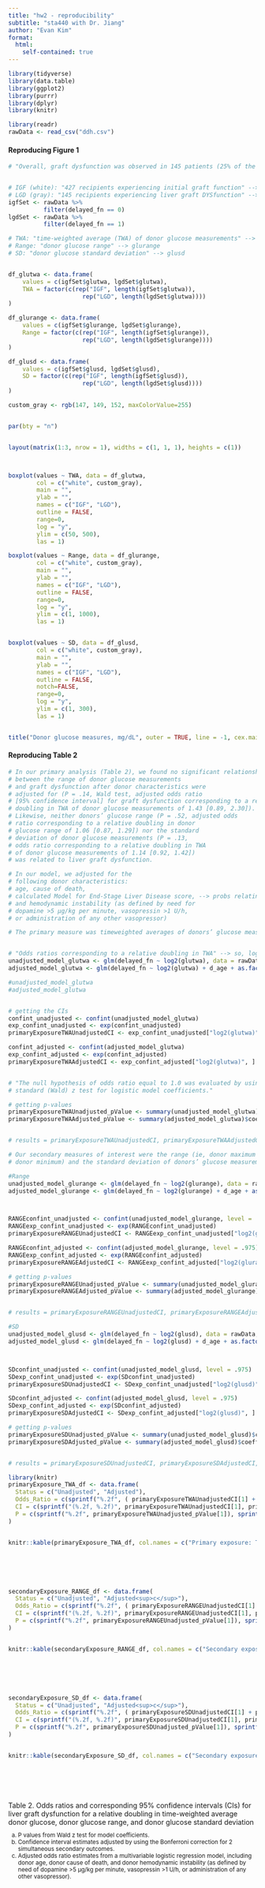 ```yaml
---
title: "hw2 - reproducibility"
subtitle: "sta440 with Dr. Jiang"
author: "Evan Kim"
format: 
  html:
    self-contained: true
---
```



```r
library(tidyverse)
library(data.table)
library(ggplot2)
library(purrr)
library(dplyr)
library(knitr)
```




```r
library(readr)
rawData <- read_csv("ddh.csv")
```


#### Reproducing Figure 1 \newline
\vspace{10pt}
```r
# "Overall, graft dysfunction was observed in 145 patients (25% of the analyzed sample)." --> delayed_fn


# IGF (white): "427 recipients experiencing initial graft function" --> delayed_fn == 0
# LGD (gray): "145 recipients experiencing liver graft DYSfunction" --> delayed_fn == 1
igfSet <- rawData %>% 
          filter(delayed_fn == 0)
lgdSet <- rawData %>% 
          filter(delayed_fn == 1)
```

```r
# TWA: "time-weighted average (TWA) of donor glucose measurements" --> glutwa
# Range: "donor glucose range" --> glurange
# SD: "donor glucose standard deviation" --> glusd


df_glutwa <- data.frame(
    values = c(igfSet$glutwa, lgdSet$glutwa),
    TWA = factor(c(rep("IGF", length(igfSet$glutwa)), 
                     rep("LGD", length(lgdSet$glutwa))))
)

df_glurange <- data.frame(
    values = c(igfSet$glurange, lgdSet$glurange),
    Range = factor(c(rep("IGF", length(igfSet$glurange)), 
                     rep("LGD", length(lgdSet$glurange))))
)

df_glusd <- data.frame(
    values = c(igfSet$glusd, lgdSet$glusd),
    SD = factor(c(rep("IGF", length(igfSet$glusd)), 
                     rep("LGD", length(lgdSet$glusd))))
)
```

```r
custom_gray <- rgb(147, 149, 152, maxColorValue=255)


par(bty = "n")


layout(matrix(1:3, nrow = 1), widths = c(1, 1, 1), heights = c(1))



boxplot(values ~ TWA, data = df_glutwa,
        col = c("white", custom_gray),
        main = "",
        ylab = "",
        names = c("IGF", "LGD"),
        outline = FALSE,
        range=0,
        log = "y",
        ylim = c(50, 500),
        las = 1)

boxplot(values ~ Range, data = df_glurange,
        col = c("white", custom_gray),
        main = "",
        ylab = "",
        names = c("IGF", "LGD"),
        outline = FALSE,
        range=0,
        log = "y",
        ylim = c(1, 1000),
        las = 1)


boxplot(values ~ SD, data = df_glusd,
        col = c("white", custom_gray),
        main = "",
        ylab = "",
        names = c("IGF", "LGD"),
        outline = FALSE,
        notch=FALSE,
        range=0,
        log = "y",
        ylim = c(1, 300),
        las = 1)


title("Donor glucose measures, mg/dL", outer = TRUE, line = -1, cex.main = 1.5)

```

\vspace{150pt}

#### Reproducing Table 2 \newline
\vspace{10pt}
```r
# In our primary analysis (Table 2), we found no significant relationship
# between the range of donor glucose measurements
# and graft dysfunction after donor characteristics were
# adjusted for (P = .14, Wald test, adjusted odds ratio
# [95% confidence interval] for graft dysfunction corresponding to a relative
# doubling in TWA of donor glucose measurements of 1.43 [0.89, 2.30]).
# Likewise, neither donors’ glucose range (P = .52, adjusted odds
# ratio corresponding to a relative doubling in donor
# glucose range of 1.06 [0.87, 1.29]) nor the standard
# deviation of donor glucose measurements (P = .13,
# odds ratio corresponding to a relative doubling in TWA
# of donor glucose measurements of 1.14 [0.92, 1.42]) 
# was related to liver graft dysfunction.
```


```r
# In our model, we adjusted for the
# following donor characteristics:
# age, cause of death,
# calculated Model for End-Stage Liver Disease score, --> probs relating to donor's
# and hemodynamic instability (as defined by need for
# dopamine >5 µg/kg per minute, vasopressin >1 U/h,
# or administration of any other vasopressor)
```

```r
# The primary measure was timeweighted averages of donors’ glucose measurements.


# "Odds ratios corresponding to a relative doubling in TWA" --> so, log2-transform
unadjusted_model_glutwa <- glm(delayed_fn ~ log2(glutwa), data = rawData, family = "binomial")
adjusted_model_glutwa <- glm(delayed_fn ~ log2(glutwa) + d_age + as.factor(d_cod) + hemo_instability, data = rawData, family = "binomial")

#unadjusted_model_glutwa
#adjusted_model_glutwa


# getting the CIs
confint_unadjusted <- confint(unadjusted_model_glutwa)
exp_confint_unadjusted <- exp(confint_unadjusted)
primaryExposureTWAUnadjustedCI <- exp_confint_unadjusted["log2(glutwa)", ]

confint_adjusted <- confint(adjusted_model_glutwa)
exp_confint_adjusted <- exp(confint_adjusted)
primaryExposureTWAAdjustedCI <- exp_confint_adjusted["log2(glutwa)", ]


# "The null hypothesis of odds ratio equal to 1.0 was evaluated by using a
# standard (Wald) z test for logistic model coefficients."

# getting p-values
primaryExposureTWAUnadjusted_pValue <- summary(unadjusted_model_glutwa)$coefficients[, "Pr(>|z|)"][2]
primaryExposureTWAAdjusted_pValue <- summary(adjusted_model_glutwa)$coefficients[, "Pr(>|z|)"][2]


# results = primaryExposureTWAUnadjustedCI, primaryExposureTWAAdjustedCI, primaryExposureTWAUnadjusted_pValue, primaryExposureTWAAdjusted_pValue
```

```r
# Our secondary measures of interest were the range (ie, donor maximum minus
# donor minimum) and the standard deviation of donors’ glucose measurements
```


```r
#Range
unadjusted_model_glurange <- glm(delayed_fn ~ log2(glurange), data = rawData, family = "binomial")
adjusted_model_glurange <- glm(delayed_fn ~ log2(glurange) + d_age + as.factor(d_cod) + hemo_instability, data = rawData, family = "binomial")



RANGEconfint_unadjusted <- confint(unadjusted_model_glurange, level = .975)
RANGEexp_confint_unadjusted <- exp(RANGEconfint_unadjusted)
primaryExposureRANGEUnadjustedCI <- RANGEexp_confint_unadjusted["log2(glurange)", ]

RANGEconfint_adjusted <- confint(adjusted_model_glurange, level = .975)
RANGEexp_confint_adjusted <- exp(RANGEconfint_adjusted)
primaryExposureRANGEAdjustedCI <- RANGEexp_confint_adjusted["log2(glurange)", ]

# getting p-values
primaryExposureRANGEUnadjusted_pValue <- summary(unadjusted_model_glurange)$coefficients[, "Pr(>|z|)"][2]
primaryExposureRANGEAdjusted_pValue <- summary(adjusted_model_glurange)$coefficients[, "Pr(>|z|)"][2]


# results = primaryExposureRANGEUnadjustedCI, primaryExposureRANGEAdjustedCI, primaryExposureRANGEUnadjusted_pValue, primaryExposureRANGEAdjusted_pValue
```


```r
#SD
unadjusted_model_glusd <- glm(delayed_fn ~ log2(glusd), data = rawData, family = "binomial")
adjusted_model_glusd <- glm(delayed_fn ~ log2(glusd) + d_age + as.factor(d_cod) + hemo_instability, data = rawData, family = "binomial")



SDconfint_unadjusted <- confint(unadjusted_model_glusd, level = .975)
SDexp_confint_unadjusted <- exp(SDconfint_unadjusted)
primaryExposureSDUnadjustedCI <- SDexp_confint_unadjusted["log2(glusd)", ]

SDconfint_adjusted <- confint(adjusted_model_glusd, level = .975)
SDexp_confint_adjusted <- exp(SDconfint_adjusted)
primaryExposureSDAdjustedCI <- SDexp_confint_adjusted["log2(glusd)", ]

# getting p-values
primaryExposureSDUnadjusted_pValue <- summary(unadjusted_model_glusd)$coefficients[, "Pr(>|z|)"][2]
primaryExposureSDAdjusted_pValue <- summary(adjusted_model_glusd)$coefficients[, "Pr(>|z|)"][2]


# results = primaryExposureSDUnadjustedCI, primaryExposureSDAdjustedCI, primaryExposureSDUnadjusted_pValue, primaryExposureSDAdjusted_pValue
```







\vspace{-400pt}

```r
library(knitr)
primaryExposure_TWA_df <- data.frame(
  Status = c("Unadjusted", "Adjusted"),
  Odds_Ratio = c(sprintf("%.2f", ( primaryExposureTWAUnadjustedCI[1] + primaryExposureTWAUnadjustedCI[2] ) / 2), sprintf("%.2f", ( primaryExposureTWAAdjustedCI[1] + primaryExposureTWAAdjustedCI[2] ) / 2)),
  CI = c(sprintf("(%.2f, %.2f)", primaryExposureTWAUnadjustedCI[1], primaryExposureTWAUnadjustedCI[2]), sprintf("(%.2f, %.2f)", primaryExposureTWAAdjustedCI[1], primaryExposureTWAAdjustedCI[2])),
  P = c(sprintf("%.2f", primaryExposureTWAUnadjusted_pValue[1]), sprintf("%.2f", primaryExposureTWAAdjusted_pValue[1]))
)


knitr::kable(primaryExposure_TWA_df, col.names = c("Primary exposure: Time-weighted average", "Odds ratio", "(95% CI)", "P<sup>a</sup>"), align = 'c', escape = FALSE)






secondaryExposure_RANGE_df <- data.frame(
  Status = c("Unadjusted", "Adjusted<sup>c</sup>"),
  Odds_Ratio = c(sprintf("%.2f", ( primaryExposureRANGEUnadjustedCI[1] + primaryExposureRANGEUnadjustedCI[2] ) / 2), sprintf("%.2f", ( primaryExposureRANGEAdjustedCI[1] + primaryExposureRANGEAdjustedCI[2] ) / 2)),
  CI = c(sprintf("(%.2f, %.2f)", primaryExposureRANGEUnadjustedCI[1], primaryExposureRANGEUnadjustedCI[2]), sprintf("(%.2f, %.2f)", primaryExposureRANGEAdjustedCI[1], primaryExposureRANGEAdjustedCI[2])),
  P = c(sprintf("%.2f", primaryExposureRANGEUnadjusted_pValue[1]), sprintf("%.2f", primaryExposureRANGEAdjusted_pValue[1]))
)


knitr::kable(secondaryExposure_RANGE_df, col.names = c("Secondary exposure: Range", "Odds ratio", "(95% CI)<sup>b</sup>", "P<sup>a</sup>"), align = 'c', escape = FALSE)






secondaryExposure_SD_df <- data.frame(
  Status = c("Unadjusted", "Adjusted<sup>c</sup>"),
  Odds_Ratio = c(sprintf("%.2f", ( primaryExposureSDUnadjustedCI[1] + primaryExposureSDUnadjustedCI[2] ) / 2), sprintf("%.2f", ( primaryExposureSDAdjustedCI[1] + primaryExposureSDAdjustedCI[2] ) / 2)),
  CI = c(sprintf("(%.2f, %.2f)", primaryExposureSDUnadjustedCI[1], primaryExposureSDUnadjustedCI[2]), sprintf("(%.2f, %.2f)", primaryExposureSDAdjustedCI[1], primaryExposureSDAdjustedCI[2])),
  P = c(sprintf("%.2f", primaryExposureSDUnadjusted_pValue[1]), sprintf("%.2f", primaryExposureSDAdjusted_pValue[1]))
)


knitr::kable(secondaryExposure_SD_df, col.names = c("Secondary exposure: SD", "Odds ratio", "(95% CI)<sup>b</sup>", "P<sup>a</sup>"), align = 'c', escape = FALSE)







```
Table 2. Odds ratios and corresponding 95% confidence intervals (CIs) for liver graft dysfunction for a relative doubling in time-weighted average donor glucose, donor glucose range, and donor glucose standard deviation
\newline
\vspace{10pt}
<div style="text-align: left; font-size: smaller;">
  a. P values from Wald z test for model coefficients.
  b. Confidence interval estimates adjusted by using the Bonferroni correction for 2 simultaneous secondary outcomes.
  c. Adjusted odds ratio estimates from a multivariable logistic regression model, including donor age, donor cause of death, and donor hemodynamic instability (as defined by need of dopamine >5 µg/kg per minute, vasopressin >1 U/h, or administration of any other vasopressor).
</div>


